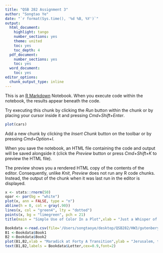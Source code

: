 ```yaml
---
title: "QSB 282 Assignment 3"
author: "Songtao Ye"
date: "`r format(Sys.time(), '%d %B, %Y')`"
output:
  html_document:
    highlight: tango
    number_sections: yes
    theme: united
    toc: yes
    toc_depth: 4
  pdf_document:
    number_sections: yes
    toc: yes
  word_document:
    toc: yes
editor_options:
  chunk_output_type: inline
---
```


This is an [R Markdown](http://rmarkdown.rstudio.com) Notebook. When you execute code within the notebook, the results appear beneath the code. 

Try executing this chunk by clicking the *Run* button within the chunk or by placing your cursor inside it and pressing *Cmd+Shift+Enter*. 

```r
plot(cars)
```

Add a new chunk by clicking the *Insert Chunk* button on the toolbar or by pressing *Cmd+Option+I*.

When you save the notebook, an HTML file containing the code and output will be saved alongside it (click the *Preview* button or press *Cmd+Shift+K* to preview the HTML file). 

The preview shows you a rendered HTML copy of the contents of the editor. Consequently, unlike *Knit*, *Preview* does not run any R code chunks. Instead, the output of the chunk when it was last run in the editor is displayed.
```r
x <- stats::rnorm(50)
opar <- par(bg = "white")
plot(x, ann = FALSE, type = "n")
abline(h = 0, col = gray(.90))
lines(x, col = "green4", lty = "dotted")
points(x, bg = "limegreen", pch = 21)
title(main = "Simple Use of Color In a Plot",xlab = "Just a Whisper of a Label",col.main = "blue", col.lab = gray(.8),cex.main = 1.2, cex.lab = 1.0, font.main = 4, font.lab = 3)
```
```r
Bookdata <-read.csv(file='/Users/songtaoye/desktop/QSB282/HW3/gutenbery_all_labelled.csv',header = FALSE, col.names = c("Letter","Book1","Book2"))
B1 <-Bookdata$Book1
B2 <-Bookdata$Book2
plot(B1,B2,xlab = "Maradick at Forty A Transition",ylab = "Jerusalem, the City of Herod and Saladin",col="red", pch=19, cex=2)
text(B1,B2,labels = Bookdata$Letter,cex=0.9,font=2)
```

